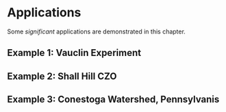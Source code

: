# Applications

Some _significant_ applications are demonstrated in this chapter.


## Example 1: Vauclin Experiment

## Example 2: Shall Hill CZO

## Example 3: Conestoga Watershed, Pennsylvanis
